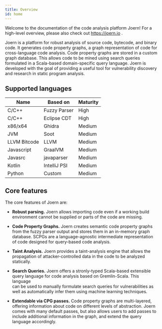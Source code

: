 ```yaml
---
title: Overview
id: home
---
```


Welcome to the documentation of the code analysis platform Joern! For
a high-level overview, please also check out https://joern.io .


Joern is a platform for robust analysis of source code, bytecode, and binary code.
It generates code property graphs, a graph representation of code for 
cross-language code analysis. Code property graphs are stored
in a custom graph database. This allows code to be mined using search
queries formulated in a Scala-based domain-specific query
language. Joern is developed with the goal of providing a useful tool
for vulnerability discovery and research in static program analysis.

## Supported languages

| Name         | Based on     | Maturity |
|--------------|--------------|----------|
| C/C++        | Fuzzy Parser | High     |
| C/C++        | Eclipse CDT  | High     |
| x86/x64      | Ghidra       | Medium   |
| JVM          | Soot         | Medium   |
| LLVM Bitcode | LLVM         | Medium   |
| Javascript   | GraalVM      | Medium   |
| Javasrc      | javaparser   | Medium   |
| Kotlin       | IntelliJ PSI | Medium   |
| Python       | Custom       | Medium   |

## Core features

The core features of Joern are:

- **Robust parsing.** Joern allows importing code even if a working
  build environment cannot be supplied or parts of the code are missing.

- **Code Property Graphs.** Joern creates semantic code property graphs
  from the fuzzy parser output and stores them in an in-memory graph
  database. SCPGs are a language-agnostic intermediate representation
  of code designed for query-based code analysis.

- **Taint Analysis.** Joern provides a taint-analysis engine that allows
   the propagation of attacker-controlled data in the code to be analyzed
   statically.

- **Search Queries.** Joern offers a stronly-typed Scala-based extensible
  query language for code analysis based on Gremlin-Scala. This language	
  can be used to manually formulate search queries for vulnerabilities
  as well as automatically infer them using machine learning
  techniques. 

- **Extendable via CPG passes.** Code property graphs are
  multi-layered, offering information about code on different levels of
  abstraction. Joern comes with many default passes, but also allows
  users to add passes to include additional information in the graph,
  and extend the query language accordingly.
